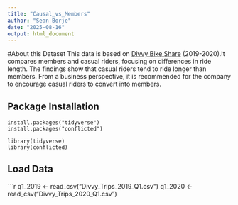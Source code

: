 ```yaml
---
title: "Causal_vs_Members"
author: "Sean Borje"
date: "2025-08-16"
output: html_document
---
```


#About this Dataset
This data is based on [Divvy Bike Share](https://divvy-tripdata.s3.amazonaws.com/index.html) (2019-2020).It compares members and casual riders, focusing on differences in ride length. The findings show that casual riders tend to ride longer than members. From a business perspective, it is recommended for the company to encourage casual riders to convert into members.

## Package Installation
```Packages
install.packages("tidyverse")
install.packages("conflicted")
```

```Load
library(tidyverse)
library(conflicted)
```

## Load Data
```r
q1_2019 <- read_csv("Divvy_Trips_2019_Q1.csv")
q1_2020 <- read_csv("Divvy_Trips_2020_Q1.csv")



